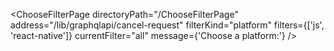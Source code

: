 

<ChooseFilterPage
  directoryPath="/ChooseFilterPage"
  address="/lib/graphqlapi/cancel-request"
  filterKind="platform"
  filters={['js', 'react-native']}
  currentFilter="all"
  message={'Choose a platform:'}
/>

